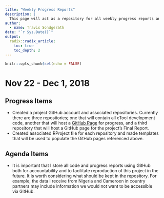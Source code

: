 ```yaml
---
title: "Weekly Progress Reports"
description: |
  This page will act as a repository for all weekly progress reports and proposed agenda items for IT Task Force.
author:
  - name: Travis Sondgerath 
date: "`r Sys.Date()`"
output:
  radix::radix_article:
    toc: true
    toc_depth: 2
---
```


```r
knitr::opts_chunk$set(echo = FALSE)

```

# Nov 22 - Dec 1, 2018

## Progress Items

* Created a project GitHub account and associated repositories. Currently there are three repositories; one that will contain all eTool development code, another that will host a [GitHub Page](https://pages.github.com/) for progress, and a third repository that will host a GitHub page for the project's Final Report.
* Created associated RProject file for each repository and made templates that will be used to populate the GitHub pages referenced above.

## Agenda Items

* It is important that I store all code and progress reports using GitHub both for accountability and to facilitate reproduction of this project in the future. It is worth considering what should be kept in the repository. For example, the data I receive from Nigeria and Cameroon in country partners may include information we would not want to be accessible via GitHub.





